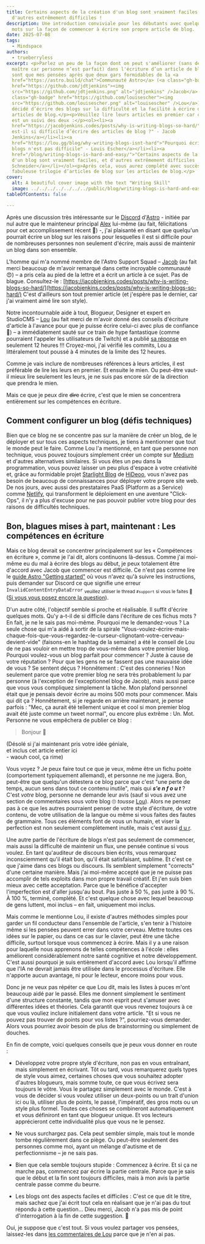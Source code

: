 ```yaml
---
title: Certains aspects de la création d'un blog sont vraiment faciles, et
  d'autres extrêmement difficiles !
description: Une introduction conviviale pour les débutants avec quelques gros
  mots sur la façon de commencer à écrire son propre article de blog.
date: 2025-07-08
tags:
  - Mindspace
authors:
  - trueberryless
excerpt: <p>Parlez un peu de la façon dont on peut s'améliorer (sans devenir
  maître car personne n’est parfait) dans l'écriture d’un article de blog. Ce ne
  sont que mes pensées après que deux gars formidables de la <a
  href="https://astro.build/chat">Communauté Astro</a> (<a class="gh-badge"
  href="https://github.com/jdtjenkins"><img
  src="https://github.com/jdtjenkins.png" alt="jdtjenkins" />Jacob</a> et <a
  class="gh-badge" href="https://github.com/louisescher"><img
  src="https://github.com/louisescher.png" alt="louisescher" />Lou</a>) aient
  décidé d’écrire des blogs sur la difficulté et la facilité à écrire des
  articles de blog.</p><p>Veuillez lire leurs articles en premier car celui-ci
  est un suivi des deux :</p><ol><li><a
  href="https://jacobjenkins.codes/posts/why-is-writing-blogs-so-hard/">"Pourquoi
  est-il si difficile d’écrire des articles de blog ?" - Jacob
  Jenkins</a></li><li><a
  href="https://lou.gg/blog/why-writing-blogs-isnt-hard">"Pourquoi écrire des
  blogs n'est pas difficile" - Louis Escher</a></li><li><a
  href="/blog/writing-blogs-is-hard-and-easy/">"Certains aspects de la création
  d'un blog sont vraiment faciles, et d'autres extrêmement difficiles !" - Felix
  Schneider</a></li></ol><p>Après cela, vous aurez complété avec succès cette
  fabuleuse trilogie d’articles de blog sur les articles de blog.</p>
cover:
  alt: A beautiful cover image with the text "Writing Skill"
  image: ../../../../../../../public/blog/writing-blogs-is-hard-and-easy.png
tableOfContents: false

---
```


Après une discussion très intéressante sur le [Discord](https://astro.build/chat) d'[Astro](https://github.com/withastro) - initiée par nul autre que le mainteneur principal [Alex](https://github.com/alexanderniebuhr) lui-même (au fait, félicitations pour cet accomplissement récent 🎉) -, j'ai plaisanté en disant que quelqu'un pourrait écrire un blog sur les raisons pour lesquelles il est si difficile pour de nombreuses personnes non seulement d'écrire, mais aussi de maintenir un blog dans son ensemble.

L'homme qui m'a nommé membre de l'Astro Support Squad – [Jacob](https://github.com/jdtjenkins) (au fait merci beaucoup de m'avoir remarqué dans cette incroyable communauté 😍) – a pris cela au pied de la lettre et a écrit un article à ce sujet. Pas de blague. Consultez-le : [https://jacobjenkins.codes/posts/why-is-writing-blogs-so-hard/](https://jacobjenkins.codes/posts/why-is-writing-blogs-so-hard/) C'est d'ailleurs son tout premier article (et j'espère pas le dernier, car j'ai vraiment aimé lire son style).

Notre incontournable aide à tout, Blogueur, Designer et expert en StudioCMS – [Lou](https://github.com/louisescher/) (au fait merci de m'avoir donné des conseils d'écriture d'article à l'avance pour que je puisse écrire celui-ci avec plus de confiance 🤩) – a immédiatement sauté sur ce train de hype fantastique (comme pourraient l'appeler les utilisateurs de Twitch) et a publié [sa réponse](https://lou.gg/blog/why-writing-blogs-isnt-hard) en seulement 12 heures !!! Croyez-moi, j'ai vérifié les commits, Lou a littéralement tout poussé à 4 minutes de la limite des 12 heures.

Comme je vais inclure de nombreuses références à leurs articles, il est préférable de lire les leurs en premier. Et ensuite le mien. Ou peut-être vaut-il mieux lire seulement les leurs, je ne suis pas encore sûr de la direction que prendra le mien.

Mais ce que je peux dire ~~dire~~ écrire, c'est que le mien se concentrera entièrement sur les compétences en écriture.

## Comment configurer un blog (défis techniques)

Bien que ce blog ne se concentre pas sur la manière de créer un blog, de le déployer et sur tous ces aspects techniques, je tiens à mentionner que tout le monde peut le faire. Comme Lou l'a mentionné, en tant que personne non technique, vous pouvez toujours simplement créer un compte sur [Medium](https://medium.com/) et d'autres alternatives similaires. Si vous êtes un peu dans la programmation, vous pouvez laisser un peu plus d'espace à votre créativité et, grâce au formidable projet [Starlight Blog](https://starlight-blog-docs.vercel.app/) de [HiDeoo](https://github.com/HiDeoo), vous n'avez pas besoin de beaucoup de connaissances pour déployer votre propre site web. De nos jours, avec aussi des prestataires PaaS (Platform as a Service) comme [Netlify](https://www.netlify.com/), qui transforment le déploiement en une aventure "Click-Ops", il n'y a plus d'excuse pour ne pas pouvoir publier votre blog pour des raisons de difficultés techniques.

## Bon, blagues mises à part, maintenant : Les compétences en écriture

Mais ce blog devrait se concentrer principalement sur les « Compétences en écriture », comme je l'ai dit, alors continuons là-dessus. Comme j'ai moi-même eu du mal à écrire des blogs au début, je peux totalement être d'accord avec Jacob que commencer est difficile. Ce n'est pas comme lire le [guide Astro "Getting started"](https://docs.astro.build/en/install-and-setup/) où vous n'avez qu'à suivre les instructions, puis demander sur Discord ce que signifie une erreur `InvalidContentEntryDataError` <sub>veuillez utiliser le thread `#support` si vous le faites 🫶</sub> ([Si vous vous posez encore la question](https://docs.astro.build/en/reference/errors/invalid-content-entry-data-error/)).

D'un autre côté, l'objectif semble si proche et réalisable. Il suffit d'écrire quelques mots. Qu'y a-t-il de si difficile dans l'écriture de ces fichus mots ? En fait, je ne le sais pas moi-même. Pourquoi me le demandez-vous ? La seule chose qui m'a aidé à sortir de la spirale "Vous-voulez-écrire-mais-chaque-fois-que-vous-regardez-le-curseur-clignotant-votre-cerveau-devient-vide" (faisons-en le hashtag de la semaine) a été le conseil de Lou de ne pas vouloir en mettre trop de vous-même dans votre premier blog. Pourquoi voulez-vous un blog parfait pour commencer ? Juste à cause de votre réputation ? Pour que les gens ne se fassent pas une mauvaise idée de vous ? Se sentent déçus ? Honnêtement : C'est des conneries ! Non seulement parce que votre premier blog ne sera très probablement lu par personne (à l'exception de l'exceptionnel blog de Jacob), mais aussi parce que vous vous compliquez simplement la tâche. Mon plafond personnel était que je pensais devoir écrire au moins 500 mots pour commencer. Mais qui dit ça ? Honnêtement, si je regarde en arrière maintenant, je pense parfois : "Mec, ça aurait été tellement unique et cool si mon premier blog avait été juste comme un tweet normal", ou encore plus extrême : Un. Mot. Personne ne vous empêchera de publier ce blog :

> Bonjour 👋

(Désolé si j'ai maintenant pris votre idée géniale,\
et inclus cet article entier ici\
\- waouh cool, ça rime)

Vous voyez ? Je peux faire tout ce que je veux, même être un fichu poète (comportement typiquement allemand), et personne ne me jugera. Bon, peut-être que quelqu'un détestera ce blog parce que c'est "une perte de temps, aucun sens dans tout ce contenu inutile", mais qui ***s'e n f o u t*** ? C'est *votre* blog, <span id="comment-reference" class="fragment-highlight">personne ne demande leur avis (sauf si vous avez une section de commentaires sous votre blog 🙄 *tousse* [Lou](https://lou.gg/blog/why-writing-blogs-isnt-hard#chapter-five-its-the-8th-of-july)</span>). Alors ne pensez pas à ce que les autres pourraient penser de votre style d'écriture, de votre contenu, de votre utilisation de la langue ou même si vous faites des fautes de grammaire. Tous ces éléments font de vous un humain, et viser la perfection est non seulement complètement inutile, mais c'est aussi [d u r](https://jacobjenkins.codes/posts/why-is-writing-blogs-so-hard/#chapter-1---i-want-it-now).

Une autre partie de l'écriture de blogs n'est pas seulement de commencer, mais aussi la difficulté de maintenir un flux, une pensée continue si vous voulez. En tant qu'auditeur de discours bien écrits, vous remarquez inconsciemment qu'il était bon, qu'il était satisfaisant, sublime. Et c'est ce que j'aime dans ces blogs ou discours. Ils semblent simplement "corrects" d'une certaine manière. Mais j'ai moi-même accepté que je ne puisse pas accomplir de tels exploits dans mon propre travail créatif. Et j'en suis bien mieux avec cette acceptation. Parce que le bénéfice d'accepter l'imperfection est d'aller jusqu'au bout. Pas juste à 50 %, pas juste à 90 %. À 100 %, terminé, complété. Et c'est quelque chose avec lequel beaucoup de gens luttent, moi inclus – en fait, uniquement moi inclus.

Mais comme le mentionne Lou, il existe d'autres méthodes simples pour garder un fil conducteur dans l'ensemble de l'article, s'en tenir à l'histoire même si les pensées peuvent errer dans votre cerveau. Mettre toutes ces idées sur le papier, ou dans ce cas sur le clavier, peut être une tâche difficile, surtout lorsque vous commencez à écrire. Mais il y a une raison pour laquelle nous apprenons de telles compétences à l'école : elles améliorent considérablement notre santé cognitive et notre développement. C'est aussi pourquoi je suis entièrement d'accord avec Lou lorsqu'il affirme que l'IA ne devrait jamais être utilisée dans le processus d'écriture. Elle n'apporte aucun avantage, ni pour le lecteur, encore moins pour vous.

Donc je ne veux pas répéter ce que Lou dit, mais les listes à puces m'ont beaucoup aidé par le passé. Elles me donnent simplement le sentiment d'une structure constante, tandis que mon esprit peut s'amuser avec différentes idées et théories. Cela garantit que vous revenez toujours à ce que vous vouliez inclure initialement dans votre article. "Et si vous ne pouvez pas trouver de points pour vos listes ?", pourriez-vous demander. Alors vous pourriez avoir besoin de plus de brainstorming ou simplement de douches.

En fin de compte, voici quelques conseils que je peux vous donner en route :

* Développez votre propre style d'écriture, non pas en vous entraînant, mais simplement en écrivant. Tôt ou tard, vous remarquerez quels types de style vous aimez, certaines choses que vous souhaitez adopter d'autres blogueurs, mais somme toute, ce que vous écrivez sera toujours le vôtre. Vous le partagez simplement avec le monde. C'est à vous de décider si vous voulez utiliser un deux-points ou un trait d'union ici ou là, utiliser plus de points, le passé, l'impératif, des gros mots ou un style plus formel. Toutes ces choses se combineront automatiquement et vous définiront en tant que blogueur unique. Et vos lecteurs apprécieront cette individualité plus que vous ne le pensez.

* Ne vous surchargez pas. Cela peut sembler simple, mais tout le monde tombe régulièrement dans ce piège. Ou peut-être seulement des personnes comme moi, ayant un mélange d'autisme et de perfectionnisme – je ne sais pas.

* Bien que cela semble toujours stupide : Commencez à écrire. Et si ça ne marche pas, commencez par écrire la partie centrale. Parce que je sais que le début et la fin sont toujours difficiles, mais à mon avis la partie centrale passe comme du beurre.

* Les blogs ont des aspects faciles et difficiles : C'est ce que dit le titre, mais sachez que j'ai écrit tout cela en réalisant que je n'ai pas du tout répondu à cette question... Dieu merci, Jacob n'a pas mis de point d'interrogation à la fin de cette suggestion. 🙏

Oui, je suppose que c'est tout. Si vous voulez partager vos pensées, laissez-les dans [les commentaires de Lou](https://lou.gg/blog/why-writing-blogs-isnt-hard) parce que je n'en ai pas.
